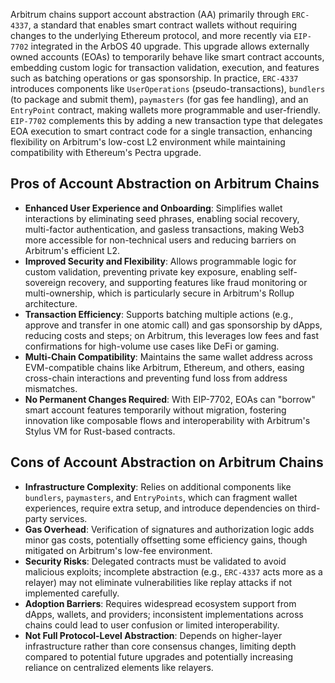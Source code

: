 Arbitrum chains support account abstraction (AA) primarily through `ERC-4337`, a standard that enables smart contract wallets without requiring changes to the underlying Ethereum protocol, and more recently via `EIP-7702` integrated in the ArbOS 40 upgrade. This upgrade allows externally owned accounts (EOAs) to temporarily behave like smart contract accounts, embedding custom logic for transaction validation, execution, and features such as batching operations or gas sponsorship. In practice, `ERC-4337` introduces components like `UserOperations` (pseudo-transactions), `bundlers` (to package and submit them), `paymasters` (for gas fee handling), and an `EntryPoint` contract, making wallets more programmable and user-friendly. `EIP-7702` complements this by adding a new transaction type that delegates EOA execution to smart contract code for a single transaction, enhancing flexibility on Arbitrum's low-cost L2 environment while maintaining compatibility with Ethereum's Pectra upgrade.

## Pros of Account Abstraction on Arbitrum Chains

- **Enhanced User Experience and Onboarding**: Simplifies wallet interactions by eliminating seed phrases, enabling social recovery, multi-factor authentication, and gasless transactions, making Web3 more accessible for non-technical users and reducing barriers on Arbitrum's efficient L2.
- **Improved Security and Flexibility**: Allows programmable logic for custom validation, preventing private key exposure, enabling self-sovereign recovery, and supporting features like fraud monitoring or multi-ownership, which is particularly secure in Arbitrum's Rollup architecture.
- **Transaction Efficiency**: Supports batching multiple actions (e.g., approve and transfer in one atomic call) and gas sponsorship by dApps, reducing costs and steps; on Arbitrum, this leverages low fees and fast confirmations for high-volume use cases like DeFi or gaming.
- **Multi-Chain Compatibility**: Maintains the same wallet address across EVM-compatible chains like Arbitrum, Ethereum, and others, easing cross-chain interactions and preventing fund loss from address mismatches.
- **No Permanent Changes Required**: With EIP-7702, EOAs can "borrow" smart account features temporarily without migration, fostering innovation like composable flows and interoperability with Arbitrum's Stylus VM for Rust-based contracts.

## Cons of Account Abstraction on Arbitrum Chains

- **Infrastructure Complexity**: Relies on additional components like `bundlers`, `paymasters`, and `EntryPoints`, which can fragment wallet experiences, require extra setup, and introduce dependencies on third-party services.
- **Gas Overhead**: Verification of signatures and authorization logic adds minor gas costs, potentially offsetting some efficiency gains, though mitigated on Arbitrum's low-fee environment.
- **Security Risks**: Delegated contracts must be validated to avoid malicious exploits; incomplete abstraction (e.g., `ERC-4337` acts more as a relayer) may not eliminate vulnerabilities like replay attacks if not implemented carefully.
- **Adoption Barriers**: Requires widespread ecosystem support from dApps, wallets, and providers; inconsistent implementations across chains could lead to user confusion or limited interoperability.
- **Not Full Protocol-Level Abstraction**: Depends on higher-layer infrastructure rather than core consensus changes, limiting depth compared to potential future upgrades and potentially increasing reliance on centralized elements like relayers.
